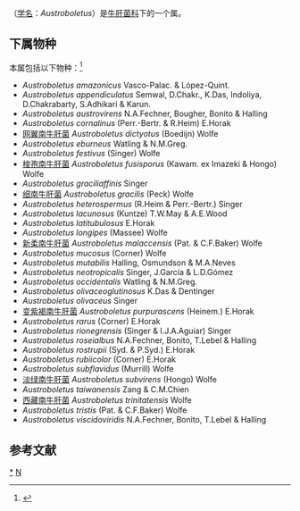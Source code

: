 {{Automatic taxobox
| taxon = Austroboletus
| authority = (Corner) Wolfe
| subdivision_ranks = 种
| subdivision = 见正文
| synonyms = 
}}

'''{{PAGENAMEBASE}}'''（[[学名|学名]]：''Austroboletus''）是[[牛肝菌科|牛肝菌科]]下的一个属。

==下属物种==
本属包括以下物种：<ref>{{cite web |title=Austroboletus (Corner) Wolfe |url=https://www.gbif.org/species/2519222 |website=GBIF |access-date=2022-04-25 |archive-date=2022-04-25 |archive-url=https://web.archive.org/web/20220425123423/https://www.gbif.org/species/2519222 }}</ref>
* ''Austroboletus amazonicus'' Vasco-Palac. & López-Quint.
* ''Austroboletus appendiculatus'' Semwal, D.Chakr., K.Das, Indoliya, D.Chakrabarty, S.Adhikari & Karun.
* ''Austroboletus austrovirens'' N.A.Fechner, Bougher, Bonito & Halling
* ''Austroboletus cornalinus'' (Perr.-Bertr. & R.Heim) E.Horak
* [[网翼南牛肝菌|网翼南牛肝菌]] ''Austroboletus dictyotus'' (Boedijn) Wolfe
* ''Austroboletus eburneus'' Watling & N.M.Greg.
* ''Austroboletus festivus'' (Singer) Wolfe
* [[梭孢南牛肝菌|梭孢南牛肝菌]] ''Austroboletus fusisporus'' (Kawam. ex Imazeki & Hongo) Wolfe
* ''Austroboletus graciliaffinis'' Singer
* [[细南牛肝菌|细南牛肝菌]] ''Austroboletus gracilis'' (Peck) Wolfe
* ''Austroboletus heterospermus'' (R.Heim & Perr.-Bertr.) Singer
* ''Austroboletus lacunosus'' (Kuntze) T.W.May & A.E.Wood
* ''Austroboletus latitubulosus'' E.Horak
* ''Austroboletus longipes'' (Massee) Wolfe
* [[新柔南牛肝菌|新柔南牛肝菌]] ''Austroboletus malaccensis'' (Pat. & C.F.Baker) Wolfe
* ''Austroboletus mucosus'' (Corner) Wolfe
* ''Austroboletus mutabilis'' Halling, Osmundson & M.A.Neves
* ''Austroboletus neotropicalis'' Singer, J.García & L.D.Gómez
* ''Austroboletus occidentalis'' Watling & N.M.Greg.
* ''Austroboletus olivaceoglutinosus'' K.Das & Dentinger
* ''Austroboletus olivaceus'' Singer
* [[变紫褐南牛肝菌|变紫褐南牛肝菌]] ''Austroboletus purpurascens'' (Heinem.) E.Horak
* ''Austroboletus rarus'' (Corner) E.Horak
* ''Austroboletus rionegrensis'' (Singer & I.J.A.Aguiar) Singer
* ''Austroboletus roseialbus'' N.A.Fechner, Bonito, T.Lebel & Halling
* ''Austroboletus rostrupii'' (Syd. & P.Syd.) E.Horak
* ''Austroboletus rubiicolor'' (Corner) E.Horak
* ''Austroboletus subflavidus'' (Murrill) Wolfe
* [[淡绿南牛肝菌|淡绿南牛肝菌]] ''Austroboletus subvirens'' (Hongo) Wolfe
* ''Austroboletus taiwanensis'' Zang & C.M.Chien
* [[西藏南牛肝菌|西藏南牛肝菌]] ''Austroboletus trinitatensis'' Wolfe
* ''Austroboletus tristis'' (Pat. & C.F.Baker) Wolfe
* ''Austroboletus viscidoviridis'' N.A.Fechner, Bonito, T.Lebel & Halling

== 参考文献 ==
{{Reflist}}

{{taxonbar}}
[[Category:_南牛肝菌属|*]]
[[Category:_牛肝菌科|N]]